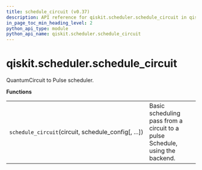 ```yaml
---
title: schedule_circuit (v0.37)
description: API reference for qiskit.scheduler.schedule_circuit in qiskit v0.37
in_page_toc_min_heading_level: 2
python_api_type: module
python_api_name: qiskit.scheduler.schedule_circuit
---
```


<span id="module-qiskit.scheduler.schedule_circuit" />

<span id="qiskit-scheduler-schedule-circuit" />

# qiskit.scheduler.schedule\_circuit

QuantumCircuit to Pulse scheduler.

**Functions**

|                                                       |                                                                              |
| ----------------------------------------------------- | ---------------------------------------------------------------------------- |
| `schedule_circuit`(circuit, schedule\_config\[, ...]) | Basic scheduling pass from a circuit to a pulse Schedule, using the backend. |

